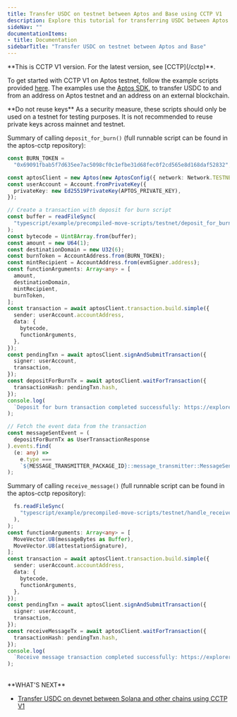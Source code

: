 ```yaml
---
title: Transfer USDC on testnet between Aptos and Base using CCTP V1
description: Explore this tutorial for transferring USDC between Aptos testnet and Base Sepolia Testnet via CCTP V1
sideNav: ""
documentationItems: 
- title: Documentation
sidebarTitle: "Transfer USDC on testnet between Aptos and Base"
---
```


<Warning>
  **This is CCTP V1 version. For the latest version, see [CCTP](/cctp)**.
</Warning>

To get started with CCTP V1 on Aptos testnet, follow the example scripts
provided
[here](https://github.com/circlefin/aptos-cctp/tree/master/typescript/example).
The examples use the
[Aptos SDK](https://www.npmjs.com/package/@aptos-labs/ts-sdk), to transfer USDC
to and from an address on Aptos testnet and an address on an external
blockchain.

<Warning>
  **Do not reuse keys** As a security measure, these scripts should only be used
  on a testnet for testing purposes. It is not recommended to reuse private keys
  across mainnet and testnet.
</Warning>

Summary of calling `deposit_for_burn()` (full runnable script can be found in
the aptos-cctp repository):

```ts // Aptos Testnet Stablecoin object
const BURN_TOKEN =
  "0x69091fbab5f7d635ee7ac5098cf0c1efbe31d68fec0f2cd565e8d168daf52832";

const aptosClient = new Aptos(new AptosConfig({ network: Network.TESTNET }));
const userAccount = Account.fromPrivateKey({
  privateKey: new Ed25519PrivateKey(APTOS_PRIVATE_KEY),
});

// Create a transaction with deposit for burn script
const buffer = readFileSync(
  "typescript/example/precompiled-move-scripts/testnet/deposit_for_burn.mv",
);
const bytecode = Uint8Array.from(buffer);
const amount = new U64(1);
const destinationDomain = new U32(6);
const burnToken = AccountAddress.from(BURN_TOKEN);
const mintRecipient = AccountAddress.from(evmSigner.address);
const functionArguments: Array<any> = [
  amount,
  destinationDomain,
  mintRecipient,
  burnToken,
];
const transaction = await aptosClient.transaction.build.simple({
  sender: userAccount.accountAddress,
  data: {
    bytecode,
    functionArguments,
  },
});
const pendingTxn = await aptosClient.signAndSubmitTransaction({
  signer: userAccount,
  transaction,
});
const depositForBurnTx = await aptosClient.waitForTransaction({
  transactionHash: pendingTxn.hash,
});
console.log(
  `Deposit for burn transaction completed successfully: https://explorer.aptoslabs.com/txn/${depositForBurnTx.hash}`,
);

// Fetch the event data from the transaction
const messageSentEvent = (
  depositForBurnTx as UserTransactionResponse
).events.find(
  (e: any) =>
    e.type ===
    `${MESSAGE_TRANSMITTER_PACKAGE_ID}::message_transmitter::MessageSent`,
);
```

Summary of calling `receive_message()` (full runnable script can be found in the
aptos-cctp repository):

```ts const bytecode = Uint8Array.from(
  fs.readFileSync(
    "typescript/example/precompiled-move-scripts/testnet/handle_receive_message.mv",
  ),
);
const functionArguments: Array<any> = [
  MoveVector.U8(messageBytes as Buffer),
  MoveVector.U8(attestationSignature),
];
const transaction = await aptosClient.transaction.build.simple({
  sender: userAccount.accountAddress,
  data: {
    bytecode,
    functionArguments,
  },
});
const pendingTxn = await aptosClient.signAndSubmitTransaction({
  signer: userAccount,
  transaction,
});
const receiveMessageTx = await aptosClient.waitForTransaction({
  transactionHash: pendingTxn.hash,
});
console.log(
  `Receive message transaction completed successfully: https://explorer.aptoslabs.com/txn/${receiveMessageTx.hash}`,
);
```

<br />
**WHAT'S NEXT**

- [Transfer USDC on devnet between Solana and other chains using CCTP V1 <Icon icon="arrow-right" />](/cctp/v1/transfer-testnet-usdc-between-solana-devnet)
